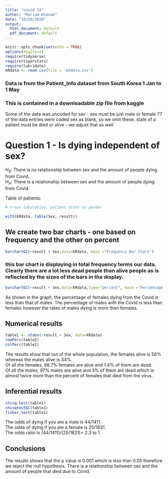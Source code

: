 ```yaml
---
title: "covid 19"
author: "Marium Khanum"
date: "10/20/2020"
output:
  html_document: default
  pdf_document: default
---
```


```r
knitr::opts_chunk$set(echo = TRUE)
options(digits=2)
require(tidyverse)
require(tigerstats)
require(lubridate)
kRdata <- read.csv(file = 'kRdata.csv')
```
### Data is from the Patient_Info dataset from South Korea 1 Jan to 1 May 
### This is contained in a downloadable zip file from kaggle

Some of the data was uncoded for sex - sex must be just male or female
77 of the data entries were coded sex  as blank, so we omit these.
state of a patient must be died or alive - we adjust that as well   
  
# Question 1 - Is dying independent of sex?
$H_0$: There is no relationship between sex and the amount of people dying from Covid.  
$H_A$: There is a relationship between sex and the amount of people dying from Covid. 

Table of patients:
```r

# cross tabulation, patient state by gender

with(kRdata, table(Sex, result))

```

## We create two bar charts - one based on frequency and the other on percent

```r
barchartGC(~result + Sex,data=kRdata, main ="Frequency Bar Chart")
```

  
### this bar chart is displaying in total frequency terms our data.  Clearly there are a lot less dead people than alive people as is reflected by the sizes of the bars in the display.  

```r
barchartGC(~result + Sex,data=kRdata,type="percent", main ="Percentage Bar Chart")
```

As shown in the graph, the percentage of females dying from the Covid is less than that of males. The percentage of males with the Covid is less than females however the rates of males dying is more than females.  

  
## Numerical results

```r
table1 <- xtabs(~result + Sex, data=kRdata)
rowPerc(table1)
colPerc(table1)
```
The results show that out of the whole population, the females alive is 56% whereas the males alive is 44%.  
Of all the females, 98.7% females are alive and 1.4% of them are dead.  
Of all the males, 97% males are alive and 3% of them are dead which is almost twice more than the percent of females that died from the virus.

## Inferential results 

```r
chisq.test(table1)
chisqtestGC(table1)
fisher.test(table1)
```
The odds of dying if you are a male is 44/1411.  
The odds of dying if you are a female is 25/1831.  
The odds ratio is (44/1411)/(25/1831)= 2.3 to 1.  

## Conclusions
The results shows that the p value is 0.001 which is less than 0.05 therefore we reject the null hypothesis. There is a relationship between sex and the amount of people that died due to Covid. 
